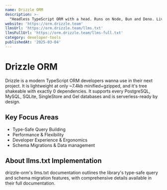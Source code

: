 ```yaml
---
name: Drizzle ORM
description: >-
  "Headless TypeScript ORM with a head. Runs on Node, Bun and Deno. Lives on the Edge and yes, it's a JavaScript ORM too"
website: 'https://orm.drizzle.team'
llmsUrl: 'https://orm.drizzle.team/llms.txt'
llmsFullUrl: 'https://orm.drizzle.team/llms-full.txt'
category: developer-tools
publishedAt: '2025-03-04'
---
```


# Drizzle ORM

Drizzle is a modern TypeScript ORM developers wanna use in their next project. It is lightweight at only ~7.4kb minified+gzipped, and it's tree shakeable with exactly 0 dependencies. It supports every PostgreSQL, MySQL, SQLite, SingleStore and Gel databases and is serverless-ready by design.

## Key Focus Areas

- Type-Safe Query Building
- Performance & Flexibility
- Developer Experience & Ergonomics
- Schema Migrations & Data management

## About llms.txt Implementation

drizzle-orm's llms.txt documentation outlines the library's type-safe query and schema migration features, with comprehensive details available in their full documentation.
